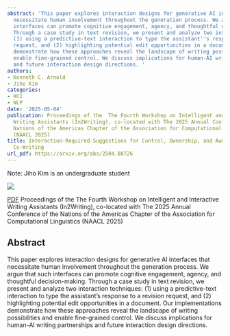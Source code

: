 ```yaml
---
abstract: 'This paper explores interaction designs for generative AI interfaces that
  necessitate human involvement throughout the generation process. We argue that such
  interfaces can promote cognitive engagement, agency, and thoughtful decision-making.
  Through a case study in text revision, we present and analyze two interaction techniques:
  (1) using a predictive-text interaction to type the assistant''s response to a revision
  request, and (2) highlighting potential edit opportunities in a document. Our implementations
  demonstrate how these approaches reveal the landscape of writing possibilities and
  enable fine-grained control. We discuss implications for human-AI writing partnerships
  and future interaction design directions. '
authors:
- Kenneth C. Arnold
- Jiho Kim
categories:
- HCI
- NLP
date: '2025-05-04'
publication: Proceedings of the  The Fourth Workshop on Intelligent and Interactive
  Writing Assistants (In2Writing), co-located with The 2025 Annual Conference of the
  Nations of the Americas Chapter of the Association for Computational Linguistics
  (NAACL 2025)
title: Interaction-Required Suggestions for Control, Ownership, and Awareness in Human-AI
  Co-Writing
url_pdf: https://arxiv.org/abs/2504.08726
---
```


::: {.callout-important}
Note: Jiho Kim is an undergraduate student
:::

![](featured.png)

[PDF](https://arxiv.org/abs/2504.08726) Proceedings of the  The Fourth Workshop on Intelligent and Interactive Writing Assistants (In2Writing), co-located with The 2025 Annual Conference of the Nations of the Americas Chapter of the Association for Computational Linguistics (NAACL 2025)

## Abstract

This paper explores interaction designs for generative AI interfaces that necessitate human involvement throughout the generation process. We argue that such interfaces can promote cognitive engagement, agency, and thoughtful decision-making. Through a case study in text revision, we present and analyze two interaction techniques: (1) using a predictive-text interaction to type the assistant's response to a revision request, and (2) highlighting potential edit opportunities in a document. Our implementations demonstrate how these approaches reveal the landscape of writing possibilities and enable fine-grained control. We discuss implications for human-AI writing partnerships and future interaction design directions. 
